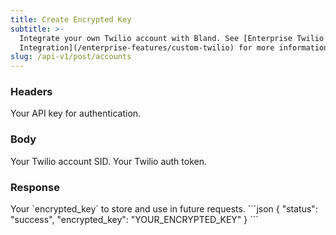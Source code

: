 ```yaml
---
title: Create Encrypted Key
subtitle: >-
  Integrate your own Twilio account with Bland. See [Enterprise Twilio
  Integration](/enterprise-features/custom-twilio) for more information.
slug: /api-v1/post/accounts
---
```



### Headers

<ParamField header="authorization" type="string" required>
  Your API key for authentication.
</ParamField>

### Body

<ParamField body="account_sid" type="string" required>
  Your Twilio account SID.
</ParamField>

<ParamField body="auth_token" type="string" required>
  Your Twilio auth token.
</ParamField>

### Response

<ResponseField body="encrypted_key" type="string">
  Your `encrypted_key` to store and use in future requests.
</ResponseField>

<ResponseExample>
```json
{
    "status": "success",
    "encrypted_key": "YOUR_ENCRYPTED_KEY"
}
```
</ResponseExample>
